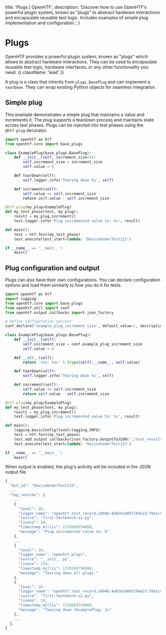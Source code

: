   title: 'Plugs | OpenHTF',
  description:
    'Discover how to use OpenHTF’s powerful plugin system, known as "plugs" to abstract hardware interactions and encapsulate reusable test logic. Includes examples of simple plug implementation and configuration.',
}

# Plugs

OpenHTF provides a powerful plugin system, known as "plugs" which allows to abstract hardware interactions. They can be used to encapsulate reusable test logic, hardware interfaces, or any other functionality you need. {{ className: 'lead' }}

A plug is a class that inherits from `plugs.BasePlug` and can implement a `tearDown`. They can wrap existing Python objects for seamless integration​.

## Simple plug

This example demonstrates a simple plug that maintains a value and increments it. The plug supports a teardown process and maintains state across test phases. Plugs can be injected into test phases using the `@htf.plug` decorator.

```python {{ title: 'main.py' }}
import openhtf as htf
from openhtf.core import base_plugs

class ExamplePlug(base_plugs.BasePlug):
    def __init__(self, increment_size=1):
        self.increment_size = increment_size
        self.value = 0

    def tearDown(self):
        self.logger.info('Tearing down %s', self)

    def increment(self):
        self.value += self.increment_size
        return self.value - self.increment_size

@htf.plug(my_plug=ExamplePlug)
def my_test_phase(test, my_plug):
    result = my_plug.increment()
    test.logger.info('Plug incremented value to: %s', result)

def main():
    test = htf.Test(my_test_phase)
    test.execute(test_start=lambda: 'DeviceUnderTest123')

if __name__ == '__main__':
    main()
```

## Plug configuration and output

Plugs can also have their own configurations. You can declare configuration options and load them similarly to how you do it for tests.

```python {{ title: 'main.py' }}
import openhtf as htf
import logging
from openhtf.core import base_plugs
from openhtf.util import conf
from openhtf.output.callbacks import json_factory

# Define configuration options
conf.declare('example_plug_increment_size', default_value=1, description='Increment constant for example plug.')

class ExamplePlug(base_plugs.BasePlug):
    def __init__(self):
        self.increment_size = conf.example_plug_increment_size
        self.value = 0

    def __str__(self):
        return '<%s: %s>' % (type(self).__name__, self.value)

    def tearDown(self):
        self.logger.info('Tearing down %s', self)

    def increment(self):
        self.value += self.increment_size
        return self.value - self.increment_size

@htf.plug(my_plug=ExamplePlug)
def my_test_phase(test, my_plug):
    result = my_plug.increment()
    test.logger.info('Plug incremented value to: %s', result)

def main():
    logging.basicConfig(level=logging.INFO)
    test = htf.Test(my_test_phase)
    test.add_output_callbacks(json_factory.OutputToJSON('./test_results.json', indent=2))
    test.execute(test_start=lambda: 'DeviceUnderTest123')

if __name__ == '__main__':
    main()
```

When output is enabled, the plug's activity will be included in the JSON output file.

```javascript {{ title: 'test_results.json' }}
{
  "dut_id": "DeviceUnderTest123",
  ...
  "log_records": [
    ...
    {
      "level": 20,
      "logger_name": "openhtf.test_record.24946:4e82dcd8bf194e23:f0e1c9eaadd04447:1720169754059.phase.my_test_phase",
      "source": "first-testbench-ui.py",
      "lineno": 28,
      "timestamp_millis": 1720169754060,
      "message": "Plug incremented value to: 0"
    },
    ...
    {
      "level": 10,
      "logger_name": "openhtf.plugs",
      "source": "__init__.py",
      "lineno": 334,
      "timestamp_millis": 1720169754060,
      "message": "Tearing down all plugs."
    },
    {
      "level": 20,
      "logger_name": "openhtf.test_record.24946:4e82dcd8bf194e23:f0e1c9eaadd04447:1720169754059.plug.ExamplePlug",
      "source": "first-testbench-ui.py",
      "lineno": 19,
      "timestamp_millis": 1720169754060,
      "message": "Tearing down <ExamplePlug: 1>"
    },
    ...
  ],
}
```
